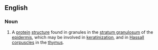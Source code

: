 ==English==

===Noun===
{{en-noun|s}}

# {{biology}} A [[protein]] [[structure]] found in granules in the [[stratum granulosum]] of the [[epidermis]], which may be involved in [[keratinization]], and in [[Hassall]] [[corpuscles]] in the [[thymus]].
